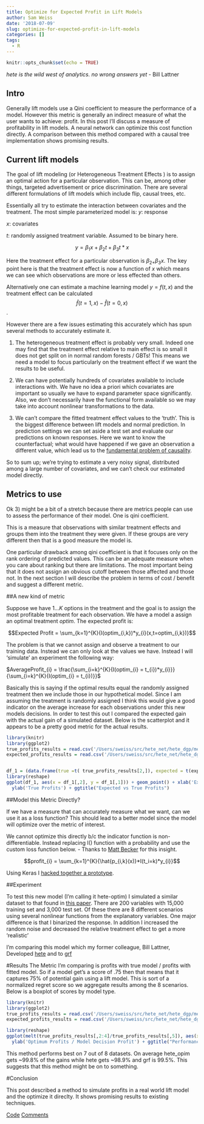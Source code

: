 ```yaml
---
title: Optimize for Expected Profit in Lift Models
author: Sam Weiss
date: '2018-07-09'
slug: optimize-for-expected-profit-in-lift-models
categories: []
tags:
  - R
---
```

```r
knitr::opts_chunk$set(echo = TRUE)
```

*hete is the wild west of analytics.
no wrong answers yet* - Bill Lattner


## Intro

Generally lift models use a Qini coefficient to measure the performance of a model. However this metric is generally an indirect measure of what the user wants to achieve: profit. In this post I'll discuss a measure of profitability  in lift models. A neural network can optimize this cost function directly. A comparison between this method compared with a causal tree implementation shows promising results. 


## Current lift models
The goal of lift modeling  (or Heterogeneous Treatment Effects ) is to assign an optimal action for a particular observation. This can be, among other things, targeted advertisement or price discrimination. There are several different formulations of lift models which include flip, causal trees, etc. 

Essentially all try to estimate the interaction between covariates and the treatment. The most simple parameterized model is: 
$y$: response

$x$: covariates

$t$: randomly assigned treatment variable. Assumed to be binary here. 

$$y = \beta_{1}x + \beta_{2}t+ \beta_{3}t*x$$

Here the treatment effect for a particular observation is $\beta_{2+} \beta_{3}x$. The key point here is that the treatment effect is now a function of $x$ which means we can see which observations are more or less effected than others.

Alternatively one can estimate a machine learning model $y = f(t,x)$ and the treatment effect can be calculated $$\hat{f}(t=1,x) - \hat{f}(t=0,x)$$. 

However there are a few issues estimating this accurately which has spun several methods to accurately estimate it. 


1) The heterogeneous treatment effect is probably very small. Indeed one may find that the treatment effect relative to main effect is so small it does not get split on in normal random forests / GBTs! This means we need a model to focus particularly on the treatment effect if we want the results to be useful.


2) We can have potentially hundreds of covariates available to include interactions with. We have no idea a priori which covariates are important so usually we have to expand parameter space significantly. Also, we don't necessarily have the functional form available so we may take into account nonlinear transformations to the data. 


3) We can't compare the fitted treatment effect values to the 'truth'. This is the biggest difference between lift models and normal prediction. In prediction settings we can set aside a test set and evaluate our predictions on known responses. Here we want to know the counterfactual; what would have happened if we gave an observation a different value, which lead us to the [fundamental problem of causality](https://en.wikipedia.org/wiki/Rubin_causal_model#The_fundamental_problem_of_causal_inference).

So to sum up; we're trying to estimate a very noisy signal, distributed among a large number of covariates, and we can't check our estimated model directly.  

## Metrics to use
Ok 3) might be a bit of a stretch because there are metrics people can use to assess the performance of their model. One is qini coefficient. 

This is a measure that observations with similar treatment effects and groups them into the treatment they were given. If these groups are very different then that is a good measure the model is. 

One particular drawback among qini coefficient is that it focuses only on the rank ordering of predicted values. This can be an adequate measure when you care about ranking but there are limitations. The most important being that it does not assign an obvious cutoff between those affected and those not. In the next section I will describe the problem in terms of cost / benefit and suggest a different metric.

##A new kind of metric


Suppose we have $1...K$ options in the treatment and the goal is to assign the most profitable treatment for each observation. We have a model a assign an optimal treatment $optim$. The expected profit is: 

$$Expected Profit = \sum_{k=1}^{K}{I(optim_{i,k})*y_{i}(x,t=optim_{i,k})}$$

The problem is that we cannot assign and observe a treatment to our training data. Instead we can only look at the values we have. Instead I will 'simulate' an experiment the following way:

$AverageProfit_{i} =  \frac{\sum_{i=k}^{K}{I(optim_{i} = t_{i})*y_{i}}}{\sum_{i=k}^{K}{I(optim_{i} = t_{i})}}$

Basically this is saying if the optimal results equal the randomly assigned treatment then we include those in our hypothetical model. Since I am assuming the treatment is randomly assigned I think this would give a good indicator on the average increase for each observations under this new models decisions. In order to test this out I compared the expected gain with the actual gain of a simulated dataset. Below is the scatterplot and it appears to be a pretty good metric for the actual results.  

```r
library(knitr)
library(ggplot2)
true_profits_results = read.csv('/Users/sweiss/src/hete_net/hete_dgp/metric_results/true_profits.csv')[,-1]
expected_profits_results = read.csv('/Users/sweiss/src/hete_net/hete_dgp/metric_results/expected_profits.csv')[,-1] *3000


df_1 = (data.frame(true =t( true_profits_results[2,]), expected = t(expected_profits_results[2,])))
library(reshape)
ggplot(df_1, aes(x = df_1[,2], y = df_1[,1])) + geom_point() + xlab('Expected Profits') + 
  ylab('True Profits') + ggtitle("Expected vs True Profits")

```

##Model this Metric Directly?

If we have a measure that can accurately measure what we want, can we use it as a loss function? This should lead to a better model since the model will optimize over the metric of interest.

We cannot optimize this directly b/c the indicator function is non-differentiable. Instead replacing I() function with a probability and use the custom loss function below. - Thanks to [Matt Becker](https://github.com/beckermr) for this insight. 

$$profit_{i} =  \sum_{k=1}^{K}{\hat{p_{i,k}(x)}*I(t_i=k)*y_{i}}$$



Using Keras I [hacked together a prototype](https://github.com/samcarlos/hete_post/blob/master/hete_optim.py#L40). 


##Experiment


To test this new model (I'm calling it hete-optim) I simulated a similar dataset to that found in [this paper](https://arxiv.org/pdf/1707.00102.pdf). There are 200 variables with 15,000 training set and 3,000 test set. Of these there are 8 different scenarios using several nonlinear functions from the explanatory variables. One major difference is that I binarized the response. In addition I increased the random noise and decreased the relative treatment effect to get a more 'realistic' 


I'm comparing this model which my former colleague, Bill Lattner, Developed [hete](https://github.com/wlattner/hete) and to [grf](https://cran.r-project.org/web/packages/grf/index.html) 

#Results
The Metric I'm comparing is profits with true model /  profits with fitted model. So if a model get's a score of .75 then that means that it captures 75% of potential gain using a lift model. This is sort of a normalized regret score so we aggregate results among the 8 scenarios. Below is a boxplot of scores by model type. 

```r
library(knitr)
library(ggplot2)
true_profits_results = read.csv('/Users/sweiss/src/hete_net/hete_dgp/metric_results/true_profits.csv')[,-1]
expected_profits_results = read.csv('/Users/sweiss/src/hete_net/hete_dgp/metric_results/expected_profits.csv')[,-1] *3000

library(reshape)
ggplot(melt(true_profits_results[,2:4]/true_profits_results[,5]), aes(x = variable, y = value)) + geom_boxplot() + xlab('Model Type') + 
  ylab('Optimum Profits / Model Decision Profit') + ggtitle("Performance relative to best for each model")

```

This method performs best on 7 out of 8 datasets. On average hete_opim gets ~99.8% of the gains while hete gets ~98.9% and grf is 99.5%. This suggests that this method might be on to something.  

#Conclusion

This post described a method to simulate profits in a real world lift model and the optimize it direclty. It shows promising results to existing techniques. 

[Code](https://github.com/samcarlos/hete_post)
[Comments](http://scweiss.blogspot.com/2018/07/comments-for-optimize-for-expected.html)